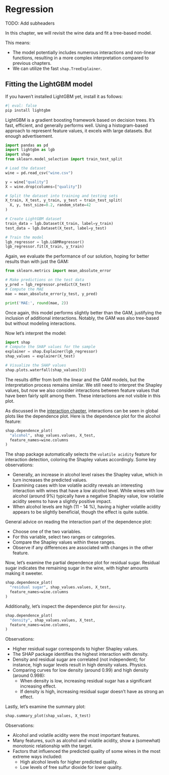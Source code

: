 # Regression

TODO: Add subheaders

In this chapter, we will revisit the wine data and fit a tree-based model.

This means:

- The model potentially includes numerous interactions and non-linear functions, resulting in a more complex interpretation compared to previous chapters.
- We can utilize the fast `shap.TreeExplainer`.

## Fitting the LightGBM model

If you haven't installed LightGBM yet, install it as follows:

```python
#| eval: false
pip install lightgbm
```

LightGBM is a gradient boosting framework based on decision trees.
It's fast, efficient, and generally performs well.
Using a histogram-based approach to represent feature values, it excels with large datasets.
But enough advertisement.

```python
import pandas as pd
import lightgbm as lgb
import shap
from sklearn.model_selection import train_test_split

# Load the dataset
wine = pd.read_csv("wine.csv")

y = wine["quality"]
X = wine.drop(columns=["quality"])

# Split the dataset into training and testing sets
X_train, X_test, y_train, y_test = train_test_split(
  X, y, test_size=0.2, random_state=42
)

# Create LightGBM dataset
train_data = lgb.Dataset(X_train, label=y_train)
test_data = lgb.Dataset(X_test, label=y_test)

# Train the model
lgb_regressor = lgb.LGBMRegressor()
lgb_regressor.fit(X_train, y_train)
```

Again, we evaluate the performance of our solution, hoping for better results than with just the GAM:

```python
from sklearn.metrics import mean_absolute_error

# Make predictions on the test data
y_pred = lgb_regressor.predict(X_test)
# Compute the MAE
mae = mean_absolute_error(y_test, y_pred)

print('MAE:', round(mae, 2))

```

Once again, this model performs slightly better than the GAM, justifying the inclusion of additional interactions.
Notably, the GAM was also tree-based but without modeling interactions.

Now let's interpret the model:

```python
import shap
# Compute the SHAP values for the sample
explainer = shap.Explainer(lgb_regressor)
shap_values = explainer(X_test)

# Visualize the SHAP values
shap.plots.waterfall(shap_values[0])
```

The results differ from both the linear and the GAM models, but the interpretation process remains similar.
We still need to interpret the Shapley values, but now we also consider interactions between feature values that have been fairly split among them.
These interactions are not visible in this plot.

As discussed in the [interaction chapter](#interaction), interactions can be seen in global plots like the dependence plot.
Here is the dependence plot for the alcohol feature:

```python
shap.dependence_plot(
  "alcohol", shap_values.values, X_test,
  feature_names=wine.columns
)
```

The shap package automatically selects the `volatile acidity` feature for interaction detection, coloring the Shapley values accordingly.
Some key observations:

- Generally, an increase in alcohol level raises the Shapley value, which in turn increases the predicted values.
- Examining cases with low volatile acidity reveals an interesting interaction with wines that have a low alcohol level. While wines with low alcohol (around 9%) typically have a negative Shapley value, low volatile acidity seems to have a slightly positive impact.
- When alcohol levels are high (11 - 14 %), having a higher volatile acidity appears to be slightly beneficial, though the effect is quite subtle.

::: {.callout-note}
General advice on reading the interaction part of the dependence plot:

- Choose one of the two variables.
- For this variable, select two ranges or categories.
- Compare the Shapley values within these ranges.
- Observe if any differences are associated with changes in the other feature.

:::

Now, let's examine the partial dependence plot for residual sugar.
Residual sugar indicates the remaining sugar in the wine, with higher amounts making it sweeter.

```python
shap.dependence_plot(
  "residual sugar", shap_values.values, X_test,
  feature_names=wine.columns
)
```

Additionally, let's inspect the dependence plot for `density`.

```python
shap.dependence_plot(
  "density", shap_values.values, X_test,
  feature_names=wine.columns,
)
```

Observations:

- Higher residual sugar corresponds to higher Shapley values.
- The SHAP package identifies the highest interaction with density.
- Density and residual sugar are correlated (not independent); for instance, high sugar levels result in high density values. Physics.
- Comparing curves for low density (around 0.99) and high density (around 0.998):
  - When density is low, increasing residual sugar has a significant increasing effect.
  - If density is high, increasing residual sugar doesn't have as strong an effect.

Lastly, let's examine the summary plot:

```python
shap.summary_plot(shap_values, X_test)
```

Observations:

- Alcohol and volatile acidity were the most important features.
- Many features, such as alcohol and volatile acidity, show a (somewhat) monotonic relationship with the target.
- Factors that influenced the predicted quality of some wines in the most extreme ways included:
  - High alcohol levels for higher predicted quality.
  - Low levels of free sulfur dioxide for lower quality.
